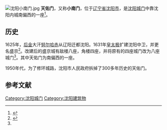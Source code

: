 [[File:沈阳小南门.jpg|thumb]]
'''天佑门'''，又称'''小南门'''，位于[[辽宁省|辽宁省]][[沈阳市|沈阳市]]，是[[沈阳城门|沈阳城门]]中靠沈阳内城南偏西的一座<ref name="沈阳城门">{{cite news| url=http://chinaneast.xinhuanet.com/dbtk/2009-08/03/content_17279489.htm| title=皇太极改建沈阳城为啥没满族味| work=《辽沈晚报》| date=2009-08-03| language=}}{{dead link|date=2017年12月 |bot=InternetArchiveBot |fix-attempted=yes }}</ref>。

==历史==
1625年，[[后金|后金]]大汗[[努尔哈赤|努尔哈赤]]从辽阳迁都沈阳。1631年[[皇太极|皇太极]]扩建沈阳中卫，并更名盛京<ref name="沈阳城门2">{{cite news| url=http://chinaneast.xinhuanet.com/dbtk/2009-08/03/content_17279489.htm| title=清初“陪都”盛京的“城市文脉”| work=《沈阳日报》| date=2013-06-24| language=}}{{dead link|date=2017年12月 |bot=InternetArchiveBot |fix-attempted=yes }}</ref>。改建后的盛京城有敌楼八座，角楼四座，并将原有的四座城门改为八座城门<ref name="沈阳城门2"></ref>。其中天佑门为南偏西的一座。

1950年代，为了修环城路，沈阳市人民政府拆掉了300多年历史的天佑门。

==参考文献==
{{reflist}}


{{沈阳城门}}

[[Category:沈阳城门|Category:沈阳城门]]
[[Category:沈阳建筑物|Category:沈阳建筑物]]